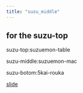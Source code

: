 ```yaml
---
title: "suzu_middle"
---
```


## for the suzu-top

suzu-top:suzuemon-table

suzu-middle:suzuemon-mac

suzu-botom:5kai-rouka

[slide](1st_reading.qmd)